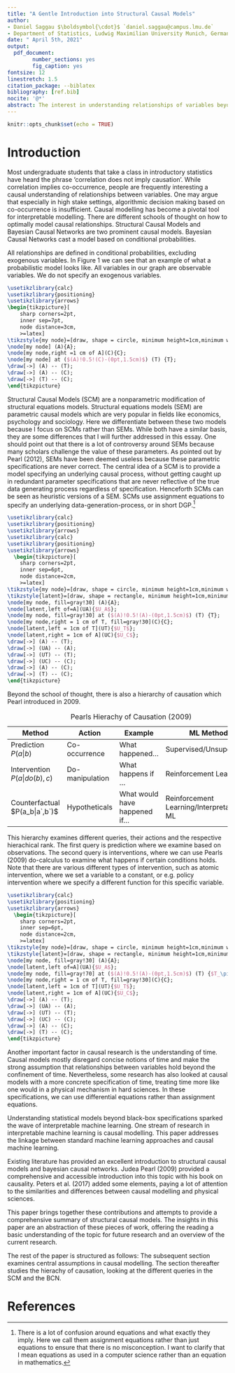```yaml
---
title: "A Gentle Introduction into Structural Causal Models"
author: 
- Daniel Saggau $\boldsymbol{\cdot}$ `daniel.saggau@campus.lmu.de`
- Department of Statistics, Ludwig Maximilian University Munich, Germany
date: " April 5th, 2021"
output: 
  pdf_document:
        number_sections: yes
        fig_caption: yes
fontsize: 12
linestretch: 1.5
citation_package: --biblatex
bibliography: [ref.bib]
nocite: '@*'
abstract: The interest in understanding relationships of variables beyond co-occurrence has increased the popularity of causal modelling.  To provide a comprehensive understanding of causal modelling, I introduce two prominent causal model specifications namely (1) Bayesian Causal Networks (BCN) and (2) Structural Causal Models (SCM), focusing on the latter. Probabilistic specifications such as a BCN cast a model based on conditional probabilities. SCMs cast a model based on assignment functions and extend probabilistic models by specifying the data generating process rather than solely utilizing conditional probabilities. Another difference between these models is their ability to address different queries such as *predictions*, *interventions* and *counterfactuals*. These queries are part of Pearl's causal hierarchy (2009).Pearl matches these queries with their respective actions namely *observing*, *doing* and *imagining*. I compare the feasibility of addressing these queries and undertaking respective actions for both specifications. To contextualize SCMs within the field of causality, I also discuss the role of time in causal inference and provide a brief overview of the history of causal modelling. This paper uses various directed acyclic graphs to highlight the differences in these modelling approaches. The insights of this paper can be used as a baseline for subsequent research on structural causal models.
---
```


```r
knitr::opts_chunk$set(echo = TRUE)
```

# Introduction 

Most undergraduate students that take a class in introductory statistics have heard the phrase 'correlation does not imply causation'.
While correlation implies co-occurrence, people are frequently interesting a causal understanding of relationships between variables.
One may argue that especially in high stake settings, algorithmic decision making based on co-occurrence is insufficient.
Causal modelling has become a pivotal tool for interpretable modelling.
There are different schools of thought on how to optimally model causal relationships.
Structural Causal Models and Bayesian Causal Networks are two prominent causal models.
Bayesian Causal Networks cast a model based on conditional probabilities.

All relationships are defined in conditional probabilities, excluding exogenous variables.
In Figure 1 we can see that an example of what a probabilistic model looks like.
All variables in our graph are observable variables. 
We do not specify an exogenous variables.

```tikz
\usetikzlibrary{calc}
\usetikzlibrary{positioning}
\usetikzlibrary{arrows}
\begin{tikzpicture}[
    sharp corners=2pt,
    inner sep=7pt,
    node distance=3cm,
    >=latex]
\tikzstyle{my node}=[draw, shape = circle, minimum height=1cm,minimum width=1cm]
\node[my node] (A){A};
\node[my node,right =1 cm of A](C){C};
\node[my node] at ($(A)!0.5!(C)-(0pt,1.5cm)$) (T) {T};
\draw[->] (A) -- (T);
\draw[->] (A) -- (C);
\draw[->] (T) -- (C);
\end{tikzpicture}
```


Structural Causal Models (SCM) are a nonparametric modification of structural equations models.
Structural equations models (SEM) are parametric causal models which are very popular in fields like economics, psychology and sociology.
Here we differentiate between these two models because I focus on SCMs rather than SEMs.
While both have a similar basis, they are some differences that I will further addressed in this essay.
One should point out that there is a lot of controversy around SEMs because many scholars challenge the value of these parameters.
As pointed out by Pearl (2012), SEMs have been deemed useless because these parametric specifications are never correct.
The central idea of a SCM is to provide a model specifying an underlying causal process, without getting caught up in redundant parameter specifications that are never reflective of the true data generating process regardless of specification. 
Henceforth SCMs can be seen as heuristic versions of a SEM.
SCMs use assignment equations to specify an underlying data-generation-process, or in short DGP.^[There is a lot of confusion around equations and what exactly they imply. Here we call them assignment equations rather than just equations to ensure that there is no misconception. I want to clarify that I mean equations as used in a computer science rather than an equation in mathematics.]


```tikz
\usetikzlibrary{calc}
\usetikzlibrary{positioning}
\usetikzlibrary{arrows}
\usetikzlibrary{calc}
\usetikzlibrary{positioning}
\usetikzlibrary{arrows}
  \begin{tikzpicture}[
    sharp corners=2pt,
    inner sep=6pt,
    node distance=2cm,
    >=latex]
\tikzstyle{my node}=[draw, shape = circle, minimum height=1cm,minimum width=1cm]
\tikzstyle{latent}=[draw, shape = rectangle, minimum height=1cm,minimum width=1cm]
\node[my node, fill=gray!30] (A){A};
\node[latent,left of=A](UA){$U_A$};
\node[my node, fill=gray!30] at ($(A)!0.5!(A)-(0pt,1.5cm)$) (T) {T};
\node[my node,right = 1 cm of T, fill=gray!30](C){C};
\node[latent,left = 1cm of T](UT){$U_T$};
\node[latent,right = 1cm of A](UC){$U_C$};
\draw[->] (A) -- (T);
\draw[->] (UA) -- (A);
\draw[->] (UT) -- (T);
\draw[->] (UC) -- (C);
\draw[->] (A) -- (C);
\draw[->] (T) -- (C);
\end{tikzpicture}
```

Beyond the school of thought, there is also a hierarchy of causation which Pearl introduced in 2009.

\footnotesize
 |Method          | Action |  Example | ML Method | 
|---------------------|-------------|-------------------------|-------------------|
| Prediction $P(a|b)$               | Co-occurrence             | What happened...               | Supervised/Unsupervised  
| Intervention $P(a|do(b),c)$       | Do-manipulation           | What happens if ...            | Reinforcement Learning      
| Counterfactual $P(a_b|a`,b`)$     | Hypotheticals   | What would have happened if... | Reinforcement Learning/Interpretable ML             

Table: Pearls Hierachy of Causation (2009)

\normalsize

This hierarchy examines different queries, their actions and the respective hierachical rank.
The first query is prediction where we examine based on observations.
The second query is interventions, where we can use Pearls (2009) do-calculus to examine what happens if certain conditions holds.
Note that there are various different types of intervention, such as atomic intervention, where we set a variable to a constant, or e.g. policy intervention where we specify a different function for this specific variable.

```tikz
\usetikzlibrary{calc}
\usetikzlibrary{positioning}
\usetikzlibrary{arrows}
  \begin{tikzpicture}[
    sharp corners=2pt,
    inner sep=6pt,
    node distance=2cm,
    >=latex]
\tikzstyle{my node}=[draw, shape = circle, minimum height=1cm,minimum width=1cm]
\tikzstyle{latent}=[draw, shape = rectangle, minimum height=1cm,minimum width=1cm]
\node[my node, fill=gray!30] (A){A};
\node[latent,left of=A](UA){$U_A$};
\node[my node, fill=gray!70] at ($(A)!0.5!(A)-(0pt,1.5cm)$) (T) {$T_\pi$};
\node[my node,right = 1 cm of T, fill=gray!30](C){C};
\node[latent,left = 1cm of T](UT){$U_T$};
\node[latent,right = 1cm of A](UC){$U_C$};
\draw[->] (A) -- (T);
\draw[->] (UA) -- (A);
\draw[->] (UT) -- (T);
\draw[->] (UC) -- (C);
\draw[->] (A) -- (C);
\draw[->] (T) -- (C);
\end{tikzpicture}
```


Another important factor in causal research is the understanding of time. 
Causal models mostly disregard concise notions of time and make the strong assumption that relationships between variables hold beyond the confinement of time.
Nevertheless, some research has also looked at causal models with a more concrete specification of time, treating time more like one would in a physical mechanism in hard sciences. 
In these specifications, we can use differential equations rather than assignment equations. 


Understanding statistical models beyond black-box specifications sparked the wave of interpretable machine learning.
One stream of research in interpretable machine learning is causal modelling. 
This paper addresses the linkage between standard machine learning approaches and causal machine learning. 

Existing literature has provided an excellent introduction to structural causal models and bayesian causal networks. 
Judea Pearl (2009) provided a comprehensive and accessible introduction into this topic with his book on causality.
Peters et al. (2017) added some elements, paying a lot of attention to the similarities and differences between causal modelling and physical sciences. 

This paper brings together these contributions and attempts to provide a comprehensive summary of structural causal models.
The insights in this paper are an abstraction of these pieces of work, offering the reading a basic understanding of the topic for future research and an overview of the current research.

The rest of the paper is structured as follows: 
The subsequent section examines central assumptions in causal modelling. 
The section thereafter studies the hierachy of causation, looking at the different queries in the SCM and the BCN.


# References
